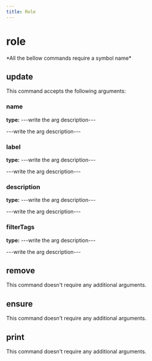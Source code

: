 ```yaml
---
title: Role
---
```


# role


  <Callout type="error" emoji="">
   *All the bellow commands require a symbol name*
  </Callout>

## update

This command accepts the following arguments:

### name
**type:** ---write the arg description---

---write the arg description---

### label
**type:** ---write the arg description---

---write the arg description---

### description
**type:** ---write the arg description---

---write the arg description---

### filterTags
**type:** ---write the arg description---

---write the arg description---


## remove

This command doesn't require any additional arguments.


## ensure

This command doesn't require any additional arguments.


## print

This command doesn't require any additional arguments.


